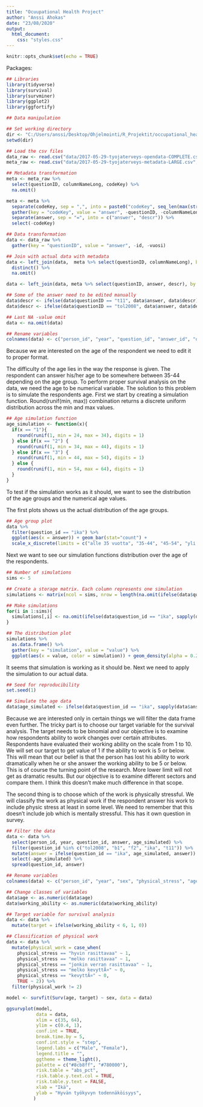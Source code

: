 ```yaml
---
title: "Ocuupational Health Project"
author: "Anssi Ahokas"
date: "23/08/2020"
output: 
  html_document:
    css: "styles.css"
---
```


```r
knitr::opts_chunk$set(echo = TRUE)
```

Packages:

```r
## Libraries
library(tidyverse)
library(survival)
library(survminer)
library(ggplot2)
library(ggfortify)
```


```r
## Data manipulation 

## Set working directory 
dir <- "C:/Users/anssi/Desktop/Ohjelmointi/R_Projektit/occupational_health"
setwd(dir)

## Load the csv files
data_raw <- read.csv("data/2017-05-29-tyojaterveys-opendata-COMPLETE.csv", sep = "")
meta_raw <- read.csv("data/2017-05-29-tyojaterveys-metadata-LARGE.csv", sep = "")

## Metadata transformation
meta <- meta_raw %>% 
  select(questionID, columnNameLong, codeKey) %>% 
  na.omit() 

meta <- meta %>% 
  separate(codeKey, sep = ",", into = paste0("codeKey", seq_len(max(str_count(meta$codeKey, ",")) + 1))) %>% 
  gather(key = "codeKey", value = "answer", -questionID, -columnNameLong) %>% 
  separate(answer, sep = "=", into = c("answer", "descr")) %>% 
  select(-codeKey)

## Data transformation
data <- data_raw %>% 
  gather(key = "questionID", value = "answer", -id, -vuosi)

## Join with actual data with metadata
data <- left_join(data,  meta %>% select(questionID, columnNameLong), by = c("questionID" = "questionID")) %>% 
  distinct() %>% 
  na.omit()

data <- left_join(data, meta %>% select(questionID, answer, descr), by = c("questionID" = "questionID", "answer" = "answer"))

## Some of the answer need to be edited manually
data$descr <- ifelse(data$questionID == "t11", data$answer, data$descr)
data$descr <- ifelse(data$questionID == "tol2008", data$answer, data$descr)

## Last NA -value omit
data <- na.omit(data)

## Rename variables
colnames(data) <- c("person_id", "year", "question_id", "answer_id", "question", "answer")
```

Because we are interested on the age of the respondent we need to edit it to proper format.

The difficulty of the age lies in the way the response is given. The respondent can answer his/her age to be somewhere between 35-44 depending on the age group.
To perform proper survival analysis on the data, we need the age to be numerical variable. The solution to this problem is to simulate the respondents age.
First we start by creating a simulation function. Round(runif(min, max)) combination returns a discrete uniform distribution across the min and max values. 

```r
## Age simulation function
age_simulation <- function(x){
  if(x == "1"){
    round(runif(1, min = 24, max = 34), digits = 1)
  } else if(x == "2") {
    round(runif(1, min = 34, max = 44), digits = 1)
  } else if(x == "3") {
    round(runif(1, min = 44, max = 54), digits = 1)
  } else {
    round(runif(1, min = 54, max = 64), digits = 1)
  }
}
```

To test if the simulation works as it should, we want to see the distribution of the age groups and the numerical age values.

The first plots shows us the actual distribution of the age groups.

```r
## Age group plot 
data %>% 
  filter(question_id == "ika") %>% 
  ggplot(aes(x = answer)) + geom_bar(stat="count") +
  scale_x_discrete(limits = c("alle 35 vuotta", "35-44", "45-54", "yli 55"))
```

Next we want to see our simulation functions distribution over the age of the respondents.

```r
## Number of simulations
sims <- 5

## Create a storage matrix. Each column represents one simulation
simulations <- matrix(ncol = sims, nrow = length(na.omit(ifelse(data$question_id == "ika", sapply(data$answer_id, age_simulation), NA))))

## Make simulations
for(i in 1:sims){
  simulations[,i] <- na.omit(ifelse(data$question_id == "ika", sapply(data$answer_id, age_simulation), NA))
}

## The distribution plot
simulations %>% 
  as.data.frame() %>% 
  gather(key = "simulation", value = "value") %>% 
  ggplot(aes(x = value, color = simulation)) + geom_density(alpha = 0.2)
```

It seems that simulation is working as it should be. Next we need to apply the simulation to our actual data.

```r
## Seed for reproducibility
set.seed(1)

## Simulate the age data
data$age_simulated <- ifelse(data$question_id == "ika", sapply(data$answer_id, age_simulation), NA)
```

Because we are interested only in certain things we will filter the data frame even further.
The tricky part is to choose our target variable for the survival analysis. The target needs to be binomial and our objective is to examine how respondents ability to work changes over certain attributes. Respondents have evaluated their working ability on the scale from 1 to 10. We will set our target to get value of 1 if the ability to work is 5 or below. This will mean that our belief is that the person has lost his ability to work dramatically when he or she answer the working ability to be 5 or below. This is of course the turning point of the research. More lower limit will not get as dramatic results. But our objective is to examine different sectors and compare them. I think this doesn't make much difference in that scope. 

The second thing is to choose which of the work is physically stressful. We will classify the work as physical work if the respondent answer his work to include physic stress at least in some level. We need to remember that this doesn't include job which is mentally stressful. This has it own question in survey.  

```r
## Filter the data
data <- data %>% 
  select(person_id, year, question_id, answer, age_simulated) %>% 
  filter(question_id %in% c("tol2008", "b1", "f2", "ika", "t11")) %>% 
  mutate(answer = ifelse(question_id == "ika", age_simulated, answer)) %>% 
  select(-age_simulated) %>% 
  spread(question_id, answer)

## Rename variables
colnames(data) <- c("person_id", "year", "sex", "physical_stress", "age", "working_ability", "sector")

## Change classes of variables
data$age <- as.numeric(data$age)
data$working_ability <- as.numeric(data$working_ability)

## Target variable for survival analysis
data <- data %>% 
  mutate(target = ifelse(working_ability < 6, 1, 0))

## Classification of physical work
data <- data %>% 
  mutate(physical_work = case_when(
    physical_stress == "hyvin rasittavaa" ~ 1, 
    physical_stress == "melko rasittavaa" ~ 1, 
    physical_stress == "jonkin verran rasittavaa" ~ 1, 
    physical_stress == "melko kevyttÃ¤" ~ 0,
    physical_stress == "kevyttÃ¤" ~ 0,
    TRUE ~ 2)) %>% 
  filter(physical_work != 2)
```



```r
model <- survfit(Surv(age, target) ~ sex, data = data)

ggsurvplot(model,
           data = data,
           xlim = c(35, 64),
           ylim = c(0.4, 1),
           conf.int = TRUE,
           break.time.by = 5,
           conf.int.style = "step",
           legend.labs = c("Male", "Female"),
           legend.title = "",
           ggtheme = theme_light(),
           palette = c("#8cb8ff", "#780000"),
           risk.table = "abs_pct",  
           risk.table.y.text.col = TRUE,
           risk.table.y.text = FALSE,
           xlab = "Ikä",
           ylab = "Hyvän työkyvyn todennäköisyys",
          )
```

